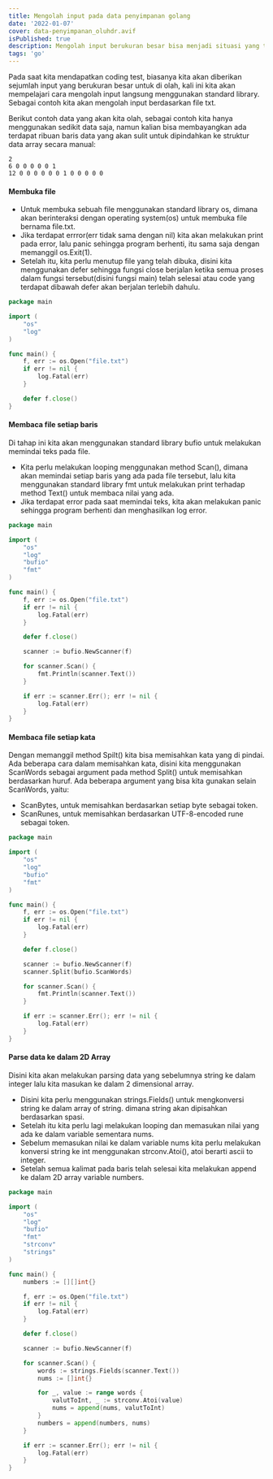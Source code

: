 ```yaml
---
title: Mengolah input pada data penyimpanan golang
date: '2022-01-07'
cover: data-penyimpanan_oluhdr.avif
isPublished: true
description: Mengolah input berukuran besar bisa menjadi situasi yang tricky, apalagi kita harus mengambilnya dari data yang tidak terstruktur seperti file txt
tags: 'go'
---
```


Pada saat kita mendapatkan coding test, biasanya kita akan diberikan sejumlah input yang berukuran besar untuk di olah, kali ini kita akan mempelajari cara mengolah input langsung menggunakan standard library. Sebagai contoh kita akan mengolah input berdasarkan file txt.

Berikut contoh data yang akan kita olah, sebagai contoh kita hanya menggunakan sedikit data saja, namun kalian bisa membayangkan ada terdapat ribuan baris data yang akan sulit untuk dipindahkan ke struktur data array secara manual:

```
2
6 0 0 0 0 0 1
12 0 0 0 0 0 0 1 0 0 0 0 0
```

#### Membuka file

-   Untuk membuka sebuah file menggunakan standard library os, dimana akan berinteraksi dengan operating system(os) untuk membuka file bernama file.txt.
-   Jika terdapat errror(err tidak sama dengan nil) kita akan melakukan print pada error, lalu panic sehingga program berhenti, itu sama saja dengan memanggil os.Exit(1).
-   Setelah itu, kita perlu menutup file yang telah dibuka, disini kita menggunakan defer sehingga fungsi close berjalan ketika semua proses dalam fungsi tersebut(disini fungsi main) telah selesai atau code yang terdapat dibawah defer akan berjalan terlebih dahulu.

```go theme=orange
package main

import (
	"os"
	"log"
)

func main() {
	f, err := os.Open("file.txt")
	if err != nil {
		log.Fatal(err)
	}

	defer f.close()
}

```

#### Membaca file setiap baris

Di tahap ini kita akan menggunakan standard library bufio untuk melakukan memindai teks pada file.

-   Kita perlu melakukan looping menggunakan method Scan(), dimana akan memindai setiap baris yang ada pada file tersebut, lalu kita menggunakan standard library fmt untuk melakukan print terhadap method Text() untuk membaca nilai yang ada.
-   Jika terdapat error pada saat memindai teks, kita akan melakukan panic sehingga program berhenti dan menghasilkan log error.

```go theme=orange
package main

import (
	"os"
	"log"
	"bufio"
	"fmt"
)

func main() {
	f, err := os.Open("file.txt")
	if err != nil {
		log.Fatal(err)
	}

	defer f.close()

	scanner := bufio.NewScanner(f)

	for scanner.Scan() {
	    fmt.Println(scanner.Text())
	}

	if err := scanner.Err(); err != nil {
	    log.Fatal(err)
	}
}

```

#### Membaca file setiap kata

Dengan memanggil method Spilt() kita bisa memisahkan kata yang di pindai. Ada beberapa cara dalam memisahkan kata, disini kita menggunakan ScanWords sebagai argument pada method Split() untuk memisahkan berdasarkan huruf.
Ada beberapa argument yang bisa kita gunakan selain ScanWords, yaitu:

-   ScanBytes, untuk memisahkan berdasarkan setiap byte sebagai token.
-   ScanRunes, untuk memisahkan berdasarkan UTF-8-encoded rune sebagai token.

```go theme=orange
package main

import (
	"os"
	"log"
	"bufio"
	"fmt"
)

func main() {
	f, err := os.Open("file.txt")
	if err != nil {
		log.Fatal(err)
	}

	defer f.close()

	scanner := bufio.NewScanner(f)
	scanner.Split(bufio.ScanWords)

	for scanner.Scan() {
		fmt.Println(scanner.Text())
	}

	if err := scanner.Err(); err != nil {
		log.Fatal(err)
	}
}

```

#### Parse data ke dalam 2D Array

Disini kita akan melakukan parsing data yang sebelumnya string ke dalam integer lalu kita masukan ke dalam 2 dimensional array.

-   Disini kita perlu menggunakan strings.Fields() untuk mengkonversi string ke dalam array of string. dimana string akan dipisahkan berdasarkan spasi.
-   Setelah itu kita perlu lagi melakukan looping dan memasukan nilai yang ada ke dalam variable sementara nums.
-   Sebelum memasukan nilai ke dalam variable nums kita perlu melakukan konversi string ke int menggunakan strconv.Atoi(), atoi berarti ascii to integer.
-   Setelah semua kalimat pada baris telah selesai kita melakukan append ke dalam 2D array variable numbers.

```go theme=orange
package main

import (
	"os"
	"log"
	"bufio"
	"fmt"
	"strconv"
	"strings"
)

func main() {
	numbers := [][]int{}

	f, err := os.Open("file.txt")
	if err != nil {
		log.Fatal(err)
	}

	defer f.close()

	scanner := bufio.NewScanner(f)

	for scanner.Scan() {
		words := strings.Fields(scanner.Text())
		nums := []int{}

		for _, value := range words {
			valutToInt, _ := strconv.Atoi(value)
			nums = append(nums, valutToInt)
		}
		numbers = append(numbers, nums)
	}

	if err := scanner.Err(); err != nil {
		log.Fatal(err)
	}
}
```
